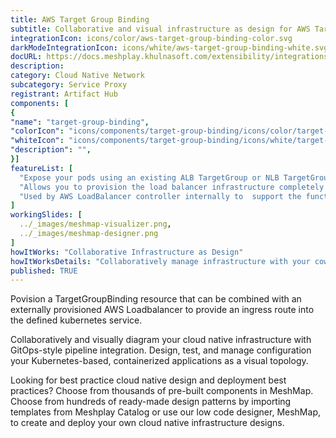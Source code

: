 ```yaml
---
title: AWS Target Group Binding
subtitle: Collaborative and visual infrastructure as design for AWS Target Group Binding
integrationIcon: icons/color/aws-target-group-binding-color.svg
darkModeIntegrationIcon: icons/white/aws-target-group-binding-white.svg
docURL: https://docs.meshplay.khulnasoft.com/extensibility/integrations/aws-target-group-binding
description: 
category: Cloud Native Network
subcategory: Service Proxy
registrant: Artifact Hub
components: [
{
"name": "target-group-binding",
"colorIcon": "icons/components/target-group-binding/icons/color/target-group-binding-color.svg",
"whiteIcon": "icons/components/target-group-binding/icons/white/target-group-binding-white.svg",
"description": "",
}]
featureList: [
  "Expose your pods using an existing ALB TargetGroup or NLB TargetGroup.",
  "Allows you to provision the load balancer infrastructure completely outside of Kubernetes.",
  "Used by AWS LoadBalancer controller internally to  support the functionality for Ingress and Service resource as well."
]
workingSlides: [
  ../_images/meshmap-visualizer.png,
  ../_images/meshmap-designer.png
]
howItWorks: "Collaborative Infrastructure as Design"
howItWorksDetails: "Collaboratively manage infrastructure with your coworkers synchronously sharing the same designs."
published: TRUE
---
```

<p>
Povision a TargetGroupBinding resource that can be combined with an externally provisioned AWS Loadbalancer to provide an ingress route into the defined kubernetes service.
</p>
<p>
    Collaboratively and visually diagram your cloud native infrastructure with GitOps-style pipeline integration. Design, test, and manage configuration your Kubernetes-based, containerized applications as a visual topology.
</p>
<p>
    Looking for best practice cloud native design and deployment best practices? Choose from thousands of pre-built components in MeshMap. Choose from hundreds of ready-made design patterns by importing templates from Meshplay Catalog or use our low code designer, MeshMap, to create and deploy your own cloud native infrastructure designs.
</p>
